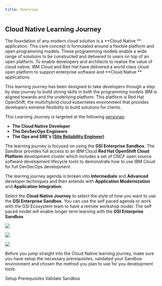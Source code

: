 ```yaml
---
title: Overview
---
```


## Cloud Native Learning Journey 

The foundation of any modern cloud solution is a **Cloud Native
** application. This core concept is formulated around a flexible platform
 and open programming models. These programming models enable a wide range of
  solutions to be constructed and delivered to users on top of an open
   platform. To enable developers and architects to realise the value of
    cloud native, IBM Cloud and Red Hat have delivered a world class cloud
     open platform to support enterprise software and **Cloud Native
     ** applications.

This learning journey has been designed to take developers through a step by
 step journey to build strong skills in both the programming models IBM is
  aligned towards and the underlying platform. This platform is Red Hat
   OpenShift, the multi/hybrid cloud kubernetes environment that provides developers extreme flexibility to build solutions for clients.

This Learning Journey is targeted at the following  [personas](https://www.ibm.com/garage/method/practices/think/practice_personas/):
- **The Cloud Native Developer**
- **The DevSecOps Engineers**
- **The Ops and SRE's ([Site Reliability Engineer](https://en.wikipedia.org/wiki/Site_Reliability_Engineering))** 

The learning journey is focused on using the **GSI Enterprise Sandbox**. The
 Sandbox provides full access to an IBM Cloud **Red Hat OpenShift Cloud
  Platform** development cluster which includes a set of CNCF open source
   software development lifecycle tools to demonstrate how to use IBM Cloud
    for full DevSecOps development.
    
The learnng journey agenda is broken into **Intermediate** and **Advanced** developer techniques and then extends with **Application Modernization** and **Application Integration**. 

Select the **Cloud Native Journey** to select the style of how you want to
 use the **GSI Enterprise Sandbox**. You can use the self paced agenda or
  work with the GSI Ecosystem team to have a remote workshop model. The self
   paced model will enable longer term learning with the **GSI Enterprise
    Sandbox**

<Row>

<Column colLg={4} colMd={4} noGutterMdLeft>
<ArticleCard
    color="dark"
    title="Developer Intermediate"
    subTitle="Understand the key tasks to get started building Cloud Native
     applications with Red Hat Openshift"
    href="/enablement/developer-intermediate"
    >

![](./images/code.jpg)

</ArticleCard>
</Column>




<Column colLg={4} colMd={4} noGutterMdLeft>
<ArticleCard
    color="dark"
    title="Concepts"
    subTitle="Start by understanding the fundamental concepts for Cloud Native solutions"
    href="/concepts/cloud-native-overview"
    >

![](./images/inlinekube.jpg)

</ArticleCard>
</Column>

<Column colLg={4} colMd={4} noGutterMdLeft>
<ArticleCard
    color="dark"
    title="Useful Pre-learning"
    subTitle="Before you embark on your first Red Hat OpenShift cloud native
     application work through the pre learning exercises"
    href="/activation/overview"
    >

![](./images/prelearning.jpg)

</ArticleCard>
</Column>

</Row>

Before you jump straight into the Cloud Native learning journey, make sure
 you have setup the necessary prerequisites, validated your Sandbox
  environment and chosen the method you plan to use for you development tools.
  
<AnchorLinks>
    <AnchorLink to="/getting-started/prereqs">Setup Prerequisites</AnchorLink>
    <AnchorLink to="/getting-started/checksetup">Validate Sandbox</AnchorLink>
</AnchorLinks>